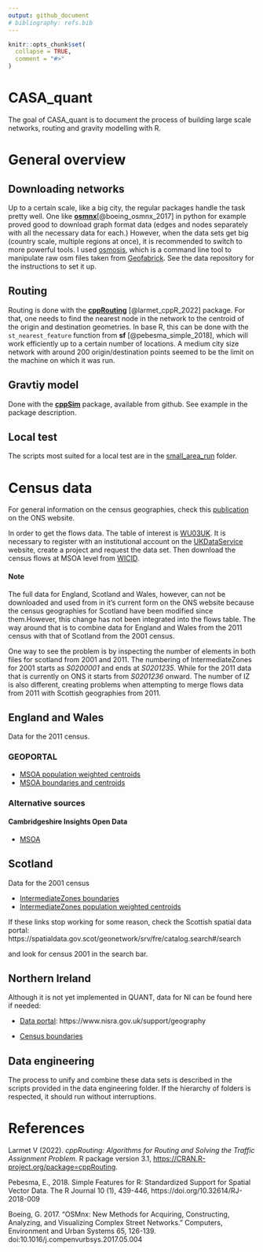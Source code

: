 ```yaml
---
output: github_document
# bibliography: refs.bib
---
```


<!-- README.md is generated from README.Rmd. Please edit that file -->

```r
knitr::opts_chunk$set(
  collapse = TRUE,
  comment = "#>"
)
```

# CASA_quant

<!-- badges: start -->
<!-- badges: end -->

The goal of CASA_quant is to document the process of building large scale networks, routing and gravity modelling with R.

# General overview

## Downloading networks

Up to a certain scale, like a big city, the regular packages handle the task pretty well. One like [__osmnx__](https://github.com/gboeing/osmnx)[@boeing_osmnx_2017] in python for example proved good to download graph format data (edges and nodes separately with all the necessary data for each.)
However, when the data sets get big (country scale, multiple regions at once), it is recommended to switch to more powerful tools. I used [osmosis](https://wiki.openstreetmap.org/wiki/Osmosis), which is a command line tool to manipulate raw osm files taken from [Geofabrick](https://www.geofabrik.de). See the data repository for the instructions to set it up.  

## Routing

Routing is done with the [__cppRouting__](https://github.com/vlarmet/cppRouting) [@larmet_cppR_2022] package. For that, one needs to find the nearest node in the network to the centroid of the origin and destination geometries. In base R, this can be done with the `st_nearest_feature` function from __sf__ [@pebesma_simple_2018], which will work efficiently up to a certain number of locations. A medium city size network with around 200 origin/destination points seemed to be the limit on the machine on which it was run. 

## Gravtiy model

Done with the [__cppSim__](https://github.com/ischlo/cppSim) package, available from github. 
See example in the package description. 

## Local test

The scripts most suited for a local test are in the [small_area_run](https://github.com/ischlo/QUANT_at/tree/main/small_area_run) folder.

# Census data
For general information on the census geographies, check this [publication](https://www.ons.gov.uk/methodology/geography/ukgeographies/censusgeographies/2011censusgeographies) on the ONS website.

In order to get the flows data. The table of interest is [WU03UK](https://statistics.ukdataservice.ac.uk/dataset/wu03uk-2011-sms-merged-lala-location-usual-residence-and-place-work-method-travel-work). 
It is necessary to register with an institutional account on the [UKDataService](https://ukdataservice.ac.uk) website, create a project and request the data set. Then download the census flows at MSOA level from [WICID](https://wicid.ukdataservice.ac.uk). 

#### Note

The full data for England, Scotland and Wales, however, can not be downloaded and used from in it's current form on the ONS website because the census geographies for Scotland have been modified since them.However, this change has not been integrated into the flows table. The way around that is to combine data for England and Wales from the 2011 census with that of Scotland from the 2001 census. 

One way to see the problem is by inspecting the number of elements in both files for scotland from 2001 and 2011. The numbering of IntermediateZones for 2001 starts as *S0200001* and ends at *S0201235*. While for the 2011 data that is currently on ONS it starts from *S0201236* onward. The number of IZ is also different, creating problems when attempting to merge flows data from 2011 with Scottish geographies from 2011. 

## England and Wales
Data for the 2011 census. 

### GEOPORTAL

* [MSOA population weighted centroids](https://geoportal.statistics.gov.uk/datasets/ons::msoa-dec-2011-population-weighted-centroids-in-england-and-wales/about)
* [MSOA boundaries and centroids](https://www.data.gov.uk/dataset/2cf1f346-2f74-4c06-bd4b-30d7e4df5ae7/middle-layer-super-output-area-msoa-boundaries)

### Alternative sources

#### Cambridgeshire Insights Open Data

* [MSOA](https://data.cambridgeshireinsight.org.uk/dataset/output-areas)


## Scotland
Data for the 2001 census

* [IntermediateZones boundaries](https://spatialdata.gov.scot/geonetwork/srv/fre/catalog.search#/metadata/42dc0524-a8fb-4fdb-b838-2f63f96e5a2b)
* [IntermediateZones population weighted centroids](https://spatialdata.gov.scot/geonetwork/srv/fre/catalog.search#/metadata/0b5ec34c-f73d-44ad-b121-d9c63daae81b)

If these links stop working for some reason, check the Scottish spatial data portal: 
https://spatialdata.gov.scot/geonetwork/srv/fre/catalog.search#/search 

and look for census 2001 in the search bar. 

## Northern Ireland

Although it is not yet implemented in QUANT, data for NI can be found here if needed: 

* [Data portal](https://www.nisra.gov.uk/support/geography): https://www.nisra.gov.uk/support/geography

* [Census boundaries](https://www.nisra.gov.uk/support/output-geography-census-2011/super-output-areas)

## Data engineering 

The process to unify and combine these data sets is described in the scripts provided in the data engineering folder. 
If the hierarchy of folders is respected, it should run without interruptions. 

# References

Larmet V (2022). _cppRouting: Algorithms for Routing and Solving the Traffic Assignment
  Problem_. R package version 3.1, <https://CRAN.R-project.org/package=cppRouting>.
  
  
Pebesma, E., 2018. Simple Features for R: Standardized Support for Spatial Vector Data. The R
  Journal 10 (1), 439-446, https://doi.org/10.32614/RJ-2018-009
  
Boeing, G. 2017. "OSMnx: New Methods for Acquiring, Constructing, Analyzing, and Visualizing Complex Street Networks." Computers, Environment and Urban Systems 65, 126-139. doi:10.1016/j.compenvurbsys.2017.05.004
